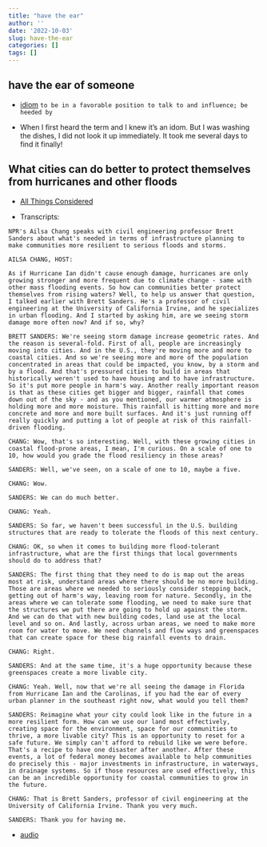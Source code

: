 ```yaml
---
title: "have the ear"
author: ''
date: '2022-10-03'
slug: have-the-ear
categories: []
tags: []
---
```


## have the ear of someone

- [idiom](https://www.collinsdictionary.com/us/dictionary/english/have-the-ear-of)
`to be in a favorable position to talk to and influence; be heeded by`

- When I first heard the term and I knew it's an idom. But I was washing the dishes, I did not look it up immediately. It took me several days to find it finally!

## What cities can do better to protect themselves from hurricanes and other floods

- [All Things Considered](https://www.npr.org/2022/10/03/1126282687/what-cities-can-do-better-to-protect-themselves-from-hurricanes-and-other-floods)

- Transcripts:

`NPR's Ailsa Chang speaks with civil engineering professor Brett Sanders about what's needed in terms of infrastructure planning to make communities more resilient to serious floods and storms.`

````verbatim

AILSA CHANG, HOST:

As if Hurricane Ian didn't cause enough damage, hurricanes are only growing stronger and more frequent due to climate change - same with other mass flooding events. So how can communities better protect themselves from rising waters? Well, to help us answer that question, I talked earlier with Brett Sanders. He's a professor of civil engineering at the University of California Irvine, and he specializes in urban flooding. And I started by asking him, are we seeing storm damage more often now? And if so, why?

BRETT SANDERS: We're seeing storm damage increase geometric rates. And the reason is several-fold. First of all, people are increasingly moving into cities. And in the U.S., they're moving more and more to coastal cities. And so we're seeing more and more of the population concentrated in areas that could be impacted, you know, by a storm and by a flood. And that's pressured cities to build in areas that historically weren't used to have housing and to have infrastructure. So it's put more people in harm's way. Another really important reason is that as these cities get bigger and bigger, rainfall that comes down out of the sky - and as you mentioned, our warmer atmosphere is holding more and more moisture. This rainfall is hitting more and more concrete and more and more built surfaces. And it's just running off really quickly and putting a lot of people at risk of this rainfall-driven flooding.

CHANG: Wow, that's so interesting. Well, with these growing cities in coastal flood-prone areas, I mean, I'm curious. On a scale of one to 10, how would you grade the flood resiliency in those areas?

SANDERS: Well, we've seen, on a scale of one to 10, maybe a five.

CHANG: Wow.

SANDERS: We can do much better.

CHANG: Yeah.

SANDERS: So far, we haven't been successful in the U.S. building structures that are ready to tolerate the floods of this next century.

CHANG: OK, so when it comes to building more flood-tolerant infrastructure, what are the first things that local governments should do to address that?

SANDERS: The first thing that they need to do is map out the areas most at risk, understand areas where there should be no more building. Those are areas where we needed to seriously consider stepping back, getting out of harm's way, leaving room for nature. Secondly, in the areas where we can tolerate some flooding, we need to make sure that the structures we put there are going to hold up against the storm. And we can do that with new building codes, land use at the local level and so on. And lastly, across urban areas, we need to make more room for water to move. We need channels and flow ways and greenspaces that can create space for these big rainfall events to drain.

CHANG: Right.

SANDERS: And at the same time, it's a huge opportunity because these greenspaces create a more livable city.

CHANG: Yeah. Well, now that we're all seeing the damage in Florida from Hurricane Ian and the Carolinas, if you had the ear of every urban planner in the southeast right now, what would you tell them?

SANDERS: Reimagine what your city could look like in the future in a more resilient form. How can we use our land most effectively, creating space for the environment, space for our communities to thrive, a more livable city? This is an opportunity to reset for a safe future. We simply can't afford to rebuild like we were before. That's a recipe to have one disaster after another. After these events, a lot of federal money becomes available to help communities do precisely this - major investments in infrastructure, in waterways, in drainage systems. So if those resources are used effectively, this can be an incredible opportunity for coastal communities to grow in the future.

CHANG: That is Brett Sanders, professor of civil engineering at the University of California Irvine. Thank you very much.

SANDERS: Thank you for having me.

````

- [audio](/audio/20221003_atc_hurricane_infrastructure.mp3)